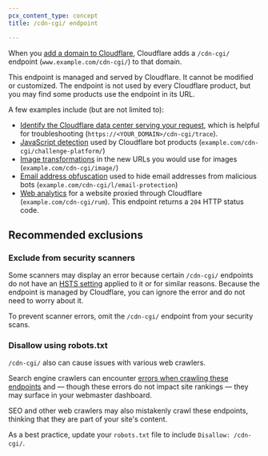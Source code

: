 ```yaml
---
pcx_content_type: concept
title: /cdn-cgi/ endpoint

---
```


When you [add a domain to Cloudflare](/fundamentals/setup/manage-domains/add-site/), Cloudflare adds a `/cdn-cgi/` endpoint (`www.example.com/cdn-cgi/`) to that domain.

This endpoint is managed and served by Cloudflare. It cannot be modified or customized. The endpoint is not used by every Cloudflare product, but you may find some products use the endpoint in its URL.

A few examples include (but are not limited to):

* [Identify the Cloudflare data center serving your request](/support/troubleshooting/general-troubleshooting/gathering-information-for-troubleshooting-sites/#identify-the-cloudflare-data-center-serving-your-request), which is helpful for troubleshooting (`https://<YOUR_DOMAIN>/cdn-cgi/trace`).
* [JavaScript detection](/bots/reference/javascript-detections/) used by Cloudflare bot products (`example.com/cdn-cgi/challenge-platform/`)
* [Image transformations](/images/transform-images) in the new URLs you would use for images (`example.com/cdn-cgi/image/`)
* [Email address obfuscation](/waf/tools/scrape-shield/email-address-obfuscation/) used to hide email addresses from malicious bots (`example.com/cdn-cgi/l/email-protection`)
* [Web analytics](/web-analytics/get-started/#sites-proxied-through-cloudflare) for a website proxied through Cloudflare (`example.com/cdn-cgi/rum`). This endpoint returns a `204` HTTP status code.

## Recommended exclusions

### Exclude from security scanners

Some scanners may display an error because certain `/cdn-cgi/` endpoints do not have an [HSTS setting](/ssl/edge-certificates/additional-options/http-strict-transport-security/) applied to it or for similar reasons. Because the endpoint is managed by Cloudflare, you can ignore the error and do not need to worry about it.

To prevent scanner errors, omit the `/cdn-cgi/` endpoint from your security scans.

### Disallow using robots.txt

`/cdn-cgi/` also can cause issues with various web crawlers.

Search engine crawlers can encounter [errors when crawling these endpoints](/support/troubleshooting/general-troubleshooting/troubleshooting-crawl-errors/) and — though these errors do not impact site rankings — they may surface in your webmaster dashboard.

SEO and other web crawlers may also mistakenly crawl these endpoints, thinking that they are part of your site's content.

As a best practice, update your `robots.txt` file to include `Disallow: /cdn-cgi/`.
